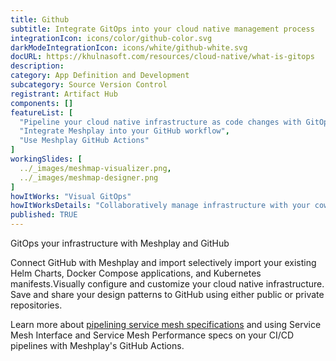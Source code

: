 ```yaml
---
title: Github
subtitle: Integrate GitOps into your cloud native management process
integrationIcon: icons/color/github-color.svg
darkModeIntegrationIcon: icons/white/github-white.svg
docURL: https://khulnasoft.com/resources/cloud-native/what-is-gitops
description: 
category: App Definition and Development
subcategory: Source Version Control
registrant: Artifact Hub
components: []
featureList: [
  "Pipeline your cloud native infrastructure as code changes with GitOps",
  "Integrate Meshplay into your GitHub workflow",
  "Use Meshplay GitHub Actions"
]
workingSlides: [
  ../_images/meshmap-visualizer.png,
  ../_images/meshmap-designer.png
]
howItWorks: "Visual GitOps"
howItWorksDetails: "Collaboratively manage infrastructure with your coworkers synchronously sharing the same designs."
published: TRUE
---
```

<p>
GitOps your infrastructure with Meshplay and GitHub
</p>
<p>
    Connect GitHub with Meshplay and import selectively import your existing Helm Charts, Docker Compose applications, and Kubernetes manifests.Visually configure and customize your cloud native infrastructure.
    Save and share your design patterns to GitHub using either public or private repositories.
</p>
<p>
    Learn more about <a href="/blog/service-mesh-specifications/pipelining-service-mesh-specifications">pipelining service mesh specifications</a> and using Service Mesh Interface and Service Mesh Performance specs on your CI/CD pipelines with Meshplay's GitHub Actions.
</p>
